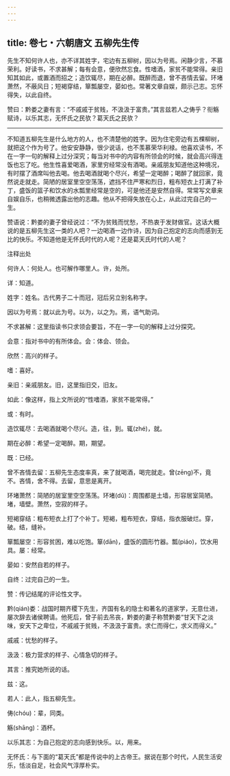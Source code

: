```yaml
---
---
---
```

title: 卷七・六朝唐文 五柳先生传
---

先生不知何许人也，亦不详其姓字，宅边有五柳树，因以为号焉。闲静少言，不慕荣利。好读书，不求甚解；每有会意，便欣然忘食。性嗜酒，家贫不能常得。亲旧知其如此，或置酒而招之；造饮辄尽，期在必醉。既醉而退，曾不吝情去留。环堵萧然，不蔽风日；短褐穿结，箪瓢屡空，晏如也。常著文章自娱，颇示己志。忘怀得失，以此自终。

赞曰：黔娄之妻有言：“不戚戚于贫贱，不汲汲于富贵。”其言兹若人之俦乎？衔觞赋诗，以乐其志，无怀氏之民欤？葛天氏之民欤？

----------------

不知道五柳先生是什么地方的人，也不清楚他的姓字。因为住宅旁边有五棵柳树，就把这个作为号了。他安安静静，很少说话，也不羡慕荣华利禄。他喜欢读书，不在一字一句的解释上过分深究；每当对书中的内容有所领会的时候，就会高兴得连饭也忘了吃。他生性喜爱喝酒，家里穷经常没有酒喝。亲戚朋友知道他这种境况，有时摆了酒席叫他去喝。他去喝酒就喝个尽兴，希望一定喝醉；喝醉了就回家，竟然说走就走。简陋的居室里空空荡荡，遮挡不住严寒和烈日，粗布短衣上打满了补丁，盛饭的篮子和饮水的水瓢里经常是空的，可是他还是安然自得。常常写文章来自娱自乐，也稍微透露出他的志趣。他从不把得失放在心上，从此过完自己的一生。

赞语说：黔娄的妻子曾经说过：“不为贫贱而忧愁，不热衷于发财做官。这话大概说的是五柳先生这一类的人吧？一边喝酒一边作诗，因为自己抱定的志向而感到无比的快乐。不知道他是无怀氏时代的人呢？还是葛天氏时代的人呢？

注释出处

何许人：何处人。也可解作哪里人。许，处所。

详：知道。

姓字：姓名。古代男子二十而冠，冠后另立别名称字。

因以为号焉：就以此为号。以为，以之为。焉，语气助词。

不求甚解：这里指读书只求领会要旨，不在一字一句的解释上过分探究。

会意：指对书中的有所体会。会：体会、领会。

欣然：高兴的样子。

嗜：喜好。

亲旧：亲戚朋友。旧，这里指旧交，旧友。

如此：像这样，指上文所说的“性嗜酒，家贫不能常得。”

或：有时。

造饮辄尽：去喝酒就喝个尽兴。造，往，到。辄(zhé)，就。

期在必醉：希望一定喝醉。期，期望。

既：已经。

曾不吝情去留：五柳先生态度率真，来了就喝酒，喝完就走。曾(zēng)不，竟不。吝情，舍不得。去留，意思是离开。

环堵萧然：简陋的居室里空空荡荡。环堵(dǔ)：周围都是土墙，形容居室简陋。堵，墙壁。萧然，空寂的样子。

短褐穿结：粗布短衣上打了个补丁。短褐，粗布短衣，穿结，指衣服破烂。穿，破。结，缝补。

箪瓢屡空：形容贫困，难以吃饱。箪(dān)，盛饭的圆形竹器。瓢(piáo)，饮水用具。屡：经常。

晏如：安然自若的样子。

自终：过完自己的一生。

赞：传记结尾的评论性文字。

黔(qián)娄：战国时期齐稷下先生，齐国有名的隐士和著名的道家学，无意仕进，屡次辞去诸侯聘请。他死后，曾子前去吊丧，黔娄的妻子称赞黔娄“甘天下之淡味，安天下之卑位，不戚戚于贫贱，不汲汲于富贵。求仁而得仁，求义而得义。”

戚戚：忧愁的样子。

汲汲：极力营求的样子、心情急切的样子。

其言：推究她所说的话。

兹：这。

若人：此人，指五柳先生。

俦(chóu)：辈，同类。

觞(shāng)：酒杯。

以乐其志：为自己抱定的志向感到快乐。以，用来。

无怀氏：与下面的“葛天氏”都是传说中的上古帝王。据说在那个时代，人民生活安乐，恬淡自足，社会风气淳厚朴实。

